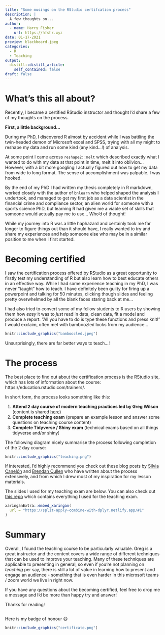 ```yaml
---
title: "Some musings on the RStudio certifcation process"
description: |
  A few thoughts on...
author:
  - name: Harry Fisher
    url: https://hfshr.xyz
date: 01-17-2021
preview: blackboard.jpeg
categories:
  - R
  - Teaching
output:
  distill::distill_article:
    self_contained: false
draft: false    
---
```


# What's this all about?

Recently, I became a certified RStudio instructor and thought I'd share a few of my thoughts on the process. 

**First, a little background...**

During my PhD, I discovered R almost by accident while I was battling the twin-headed demon of Microsoft excel and SPSS, trying with all my might to reshape my data and run some kind (any kind...!) of analysis.  

At some point I came across `reshape2::melt` which described exactly what I wanted to do with my data at that point in time, melt it into oblivion... However, with a bit more googling I actually figured out how to get my data from wide to long format. The sense of accomplishment was palpable. I was hooked. 

By the end of my PhD I had written my thesis completely in R markdown, worked closely with the author of `bnlearn` who helped shaped the analysis I undertook, and managed to get my first job as a data scientist in the financial crime and compliance sector, an alien world for someone with a sports science PhD, but learning R had given me a viable set of skills that someone would actually pay me to use... Who'd of thought! 

While my journey into R was a little haphazard and certainly took me far longer to figure things out than it should have, I really wanted to try and share my experiences and help someone else who may be in a similar position to me when I first started.

# Becoming certified

I saw the certification process offered by RStudio as a great opportunity to firstly test my understanding of R but also learn how to best educate others in an effective way. While I had some experience teaching in my PhD, I was never "taught" how to teach. I have definitely been guilty for firing up a powerpoint and talking for 50 minutes, clicking though slides and feeling pretty overwhelmed by all the blank faces staring back at me... 

I had also tried to convert some of my fellow students to R users by showing them how _easy_ it was to _just_ read in data, clean data, fit a model and produce a report. "All you have to do is type these functions and press knit!" I would exclaim, often met with bamboozled looks from my audience... 

```r
knitr::include_graphics("bamboozled.jpeg")
```

Unsurprisingly, there are far better ways to teach...! 

# The process 

The best place to find out about the certification process is the RStudio site, which has lots of information about the course: https://education.rstudio.com/trainers/.

In short form, the process looks something like this:

1. **Attend 2 day course of modern teaching practices led by Greg Wilson** (content is shared [here](https://drive.google.com/drive/folders/13ohFt3D0EJ5PDbMaWTxnHH-hwA7G0IvY))
2. **Complete teaching exam** (prepare an example lesson and answer some questions on teaching course content)
3. **Complete Tidyverse / Shiny exam** (technical exams based on all things tidyverse and/or shiny)

The following diagram nicely summarise the process following completion of the 2 day course:

```r
knitr::include_graphics("teaching.png")
```


If interested, I'd highly recommend you check out these blog posts by [Silvia Canelón](https://silvia.rbind.io/2020-10-07-rstudio-instructor-certification-tidyverse/#learning-the-pedagogy) and [Brendan Cullen](https://bcullen.rbind.io/post/2020-09-03-reflections-on-rstudio-instructor-training/) who have written about the process extensively, and from which I drew most of my inspiration for my lesson materials. 

The slides I used for my teaching exam are below. You can also check out [this repo](https://github.com/hfshr/rstudio-teaching-exam) which contains everything I used for the teaching exam.

```r
xaringanExtra::embed_xaringan(
  url = "https://split-apply-combine-with-dplyr.netlify.app/#1"
)
```

# Summary

Overall, I found the teaching course to be particularly valuable. Greg is a great instructor and the content covers a wide range of different techniques that can be used to improve your teaching. Many of these techniques are applicable to presenting in general, so even if you're not planning on _teaching_ per say, there is still a lot of value in learning how to present and engage an audience - something that is even harder in this microsoft teams / zoom world we live in right now. 

If you have any questions about the becoming certified, feel free to drop me a message and I'd be more than happy try and answer! 

Thanks for reading!

## {.appendix}

Here is my badge of honour 😃 

```r
knitr::include_graphics("certificate.png")
```

